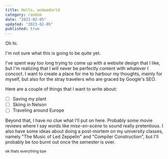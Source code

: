 ```yaml
---
title: Hello, wodwadarld
category: random
date: "2023-02-05"
updated: "2023-02-05"
published: true
---
```


Oh hi.

I'm not sure what this is going to be quite yet.

I've spent way too long trying to come up with a website design that I like, but I'm realizing that I will never be perfectly content with whatever I concoct. I want to create a place for me to harbour my thoughts, mainly for myself, but also for the stray travelers who are graced by Google's SEO.

Here are a couple of things that I want to write about:

- [ ] Saving my plant
- [ ] Skiing in Nelson
- [ ] Traveling around Europe

Beyond that, I have no clue what I'll put on here. Probably some movie reviews where I say words like _mise-en-scène_ to sound really pretentious. I also have some ideas about doing a post-mortem on my university classes, namely "The Music of Led Zeppelin" and "Compiler Construction", but I'll probably be too burnt out once the semester is over.

<sup>ok thats everything bye</sup>
